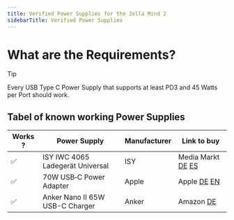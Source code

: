```yaml
---
title: Verified Power Supplies for the Jolla Mind 2
sidebarTitle: Verified Power Supplies
---
```


# What are the Requirements?
>[!TIP]
>
>Every USB Type C Power Supply that supports at least PD3 and 45 Watts per Port should work.
## Tabel of known working Power Supplies
|Works ?| Power Supply | Manufacturer| Link to buy|
|---|---|---|---|
|✅| ISY IWC 4065 Ladegerät Universal | ISY |Media Markt [DE](https://www.mediamarkt.de/de/product/_isy-iwc-4065-ladegerat-universal-max-output-65-w-weiss-2891690.htmlhttps://www.mediamarkt.de/de/product/_isy-iwc-4065-ladegerat-universal-max-output-65-w-weiss-2891690.html) [ES](https://www.mediamarkt.es/es/product/_cargador-isy-iwc-4065-65w-universal-blanco-1567814.html)|
|✅| 70W USB‑C Power Adapter | Apple |Apple [DE](https://www.apple.com/de/shop/product/MXN53ZM/A) [EN](https://www.apple.com/shop/product/MXN53AM/A)|
|✅| Anker Nano II 65W USB-C Charger | Anker |Amazon [DE](https://www.amazon.de/Anker-Ladegerät-Schnellladeleistung-Technologie-Kompatibel-Schwarz/dp/B094QKV6S8)|